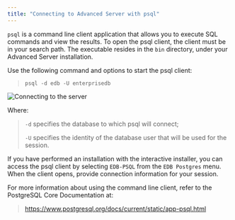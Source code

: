 ```yaml
---
title: "Connecting to Advanced Server with psql"
---
```


<div id="connecting_to_advanced_server_with_psql" class="registered_link"></div>


`psql` is a command line client application that allows you to execute SQL commands and view the results. To open the psql client, the client must be in your search path. The executable resides in the `bin` directory, under your Advanced Server installation.

Use the following command and options to start the psql client:

> `psql -d edb -U enterprisedb`

![*Connecting to the server*](../images/connecting_to_server.png)

Where:

> `-d` specifies the database to which psql will connect;
> 
> `-U` specifies the identity of the database user that will be used for the session.

If you have performed an installation with the interactive installer, you can access the psql client by selecting `EDB-PSQL` from the `EDB Postgres` menu. When the client opens, provide connection information for your session.

For more information about using the command line client, refer to the PostgreSQL Core Documentation at:

> <https://www.postgresql.org/docs/current/static/app-psql.html>
